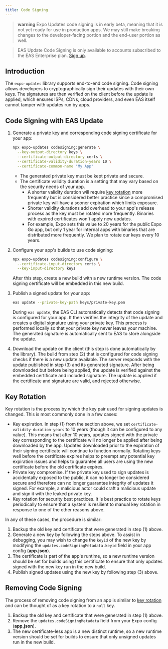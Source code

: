 ```yaml
---
title: Code Signing
---
```



<Head title="EAS Update Code Signing" />

> **warning** Expo Updates code signing is in early beta, meaning that it is not yet ready for use in production apps. We may still make breaking changes to the developer-facing portion and the end-user portion as well.

> EAS Update Code Signing is only available to accounts subscribed to the EAS Enterprise plan. [Sign up](https://expo.dev/pricing).

## Introduction

The `expo-updates` library supports end-to-end code signing. Code signing allows developers to cryptographically sign their updates with their own keys. The signatures are then verified on the client before the update is applied, which ensures ISPs, CDNs, cloud providers, and even EAS itself cannot tamper with updates run by apps.

## Code Signing with EAS Update

1. Generate a private key and corresponding code signing certificate for your app:

   ```bash
   npx expo-updates codesigning:generate \
     --key-output-directory keys \
     --certificate-output-directory certs \
     --certificate-validity-duration-years 10 \
     --certificate-common-name "My App"
   ```

   - The generated private key must be kept private and secure.
   - The certificate validity duration is a setting that may vary based on the security needs of your app.
      - A shorter validity duration will require [key rotation](#key-rotation) more frequently but is considered better practice since a compromised private key will have a sooner expiration which limits exposure.
      - Shorter validity durations add overhead to your app's release process as the key must be rotated more frequently. Binaries with expired certificates won't apply new updates.
      - For example, Expo sets this value to 20 years for the public Expo Go app, but only 1 year for internal apps with binaries that are distributed more frequently. We plan to rotate our keys every 10 years.

2. Configure your app's builds to use code signing:

   ```bash
   npx expo-updates codesigning:configure \
     --certificate-input-directory certs \
     --key-input-directory keys
   ```

   After this step, create a new build with a new runtime version. The code signing certificate will be embedded in this new build.

3. Publish a signed update for your app:

   ```bash
   eas update --private-key-path keys/private-key.pem
   ```

   During `eas update`, the EAS CLI automatically detects that code signing is configured for your app. It then verifies the integrity of the update and creates a digital signature using your private key. This process is performed locally so that your private key never leaves your machine. The generated signature is automatically sent to EAS to store alongside the update.

4. Download the update on the client (this step is done automatically by the library). The build from step (2) that is configured for code signing checks if there is a new update available. The server responds with the update published in step (3) and its generated signature. After being downloaded but before being applied, the update is verified against the embedded certificate and included signature. The update is applied if the certificate and signature are valid, and rejected otherwise.

## Key Rotation

Key rotation is the process by which the key pair used for signing updates is changed. This is most commonly done in a few cases:

- Key expiration. In step (1) from the section above, we set `certificate-validity-duration-years` to 10 years (though it can be configured to any value). This means that after 10 years, updates signed with the private key corresponding to the certificate will no longer be applied after being downloaded by the app. Updates downloaded prior to the expiration of their signing certificate will continue to function normally. Rotating keys well before the certificate expires helps to preempt any potential key expiration issues and helps to guarantee all users are using the new certificate before the old certificate expires.
- Private key compromise. If the private key used to sign updates is accidentally exposed to the public, it can no longer be considered secure and therefore can no longer guarantee integrity of updates it signed. For example, a malicious actor could craft a malicious update and sign it with the leaked private key.
- Key rotation for security best practices. It is best practice to rotate keys periodically to ensure that a system is resilient to manual key rotation in response to one of the other reasons above.

In any of these cases, the procedure is similar:
1. Backup the old key and certificate that were generated in step (1) above.
2. Generate a new key by following the steps above. To assist in debugging, you may wish to change the `keyid` of the new key by modifying the `updates.codeSigningMetadata.keyid` field in your app config (**app.json**).
3. The certificate is part of the app's runtime, so a new runtime version should be set for builds using this certificate to ensure that only updates signed with the new key run in the new build.
4. Publish signed updates using the new key by following step (3) above.

## Removing Code Signing

The process of removing code signing from an app is similar to [key rotation](#key-rotation) and can be thought of as a key rotation to a `null` key.

1. Backup the old key and certificate that were generated in step (1) above.
2. Remove the `updates.codeSigningMetadata` field from your Expo config (**app.json**).
3. The new certificate-less app is a new distinct runtime, so a new runtime version should be set for builds to ensure that only unsigned updates run in the new build.
